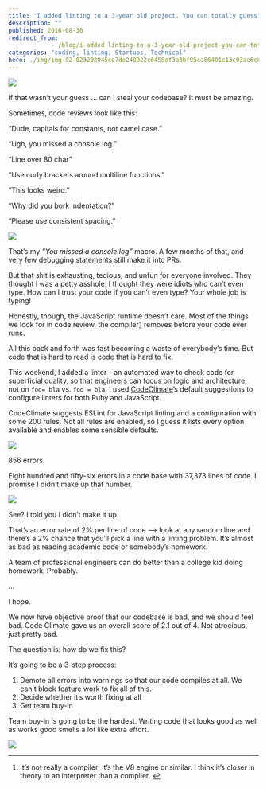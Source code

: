 ```yaml
---
title: 'I added linting to a 3-year old project. You can totally guess what happened next.'
description: ""
published: 2016-08-30
redirect_from: 
            - /blog/i-added-linting-to-a-3-year-old-project-you-can-totally-guess-what-happened-next/swizec/6986
categories: "coding, linting, Startups, Technical"
hero: ./img/img-02-023202045ea7de248922c6458ef3a3bf95ca86401c13c03ae6c800c6a0fcc89a.jpg
---
```

![](./img/img-02-023202045ea7de248922c6458ef3a3bf95ca86401c13c03ae6c800c6a0fcc89a.jpg)

If that wasn’t your guess … can I steal your codebase? It must be amazing.

Sometimes, code reviews look like this:

“Dude, capitals for constants, not camel case.”

“Ugh, you missed a console.log.”

“Line over 80 char”

“Use curly brackets around multiline functions.”

“This looks weird.”

“Why did you bork indentation?”

“Please use consistent spacing.”

![](./img/cQ9VQDs.gif)

That’s my _“You missed a console.log”_ macro. A few months of that, and very few debugging statements still make it into PRs.

But that shit is exhausting, tedious, and unfun for everyone involved. They thought I was a petty asshole; I thought they were idiots who can’t even type. How can I trust your code if you can’t even type? Your whole job is typing!

Honestly, though, the JavaScript runtime doesn’t care. Most of the things we look for in code review, the compiler[1](#fn1-20407 "see footnote") removes before your code ever runs.

All this back and forth was fast becoming a waste of everybody’s time. But code that is hard to read is code that is hard to fix.

This weekend, I added a linter - an automated way to check code for superficial quality, so that engineers can focus on logic and architecture, not on `foo= bla` vs. `foo = bla`. I used [CodeClimate](https://codeclimate.com)’s default suggestions to configure linters for both Ruby and JavaScript.

CodeClimate suggests ESLint for JavaScript linting and a configuration with some 200 rules. Not all rules are enabled, so I guess it lists every option available and enables some sensible defaults.

![](./img/kHvfutc.gif)

856 errors.

Eight hundred and fifty-six errors in a code base with 37,373 lines of code. I promise I didn’t make up that number.

![](./img/k18FN32.png)

See? I told you I didn’t make it up.

That’s an error rate of 2% per line of code —&gt; look at any random line and there’s a 2% chance that you’ll pick a line with a linting problem. It’s almost as bad as reading academic code or somebody’s homework.

A team of professional engineers can do better than a college kid doing homework. Probably.

…

I hope.

We now have objective proof that our codebase is bad, and we should feel bad. Code Climate gave us an overall score of 2.1 out of 4. Not atrocious, just pretty bad.

The question is: how do we fix this?

It’s going to be a 3-step process:

1. Demote all errors into warnings so that our code compiles at all. We can’t block feature work to fix all of this.
2. Decide whether it’s worth fixing at all
3. Get team buy-in

Team buy-in is going to be the hardest. Writing code that looks good as well as works good smells a lot like extra effort.

![](./img/comics-not_enough_work.png)

---

1. It’s not really a compiler; it’s the V8 engine or similar. I think it’s closer in theory to an interpreter than a compiler. [↩︎](#fnr1-20407 "return to article")
